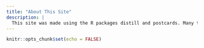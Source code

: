 ```yaml
---
title: "About This Site"
description: |
  This site was made using the R packages distill and postcards. Many thanks to Alison Hill for the [excellent tutorial](https://www.apreshill.com/blog/2020-12-postcards-distill/)! 
---
```


```r
knitr::opts_chunk$set(echo = FALSE)
```